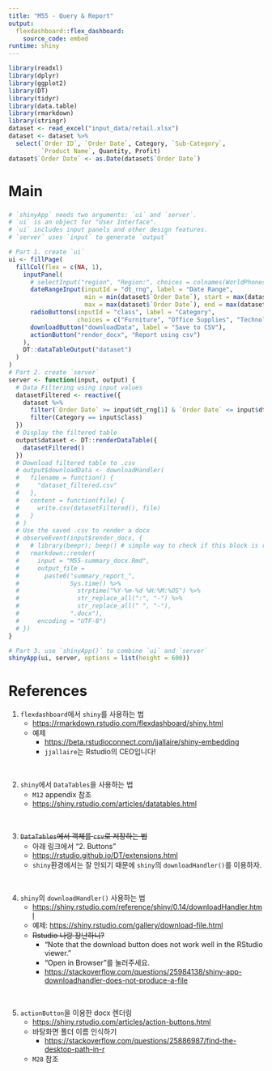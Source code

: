 ```yaml
---
title: "M55 - Query & Report"
output: 
  flexdashboard::flex_dashboard:
    source_code: embed 
runtime: shiny
---
```


```r
library(readxl)
library(dplyr)
library(ggplot2)
library(DT)
library(tidyr)
library(data.table)
library(rmarkdown)
library(stringr)
dataset <- read_excel("input_data/retail.xlsx") 
dataset <- dataset %>% 
  select(`Order ID`, `Order Date`, Category, `Sub-Category`,
         `Product Name`, Quantity, Profit)
dataset$`Order Date` <- as.Date(dataset$`Order Date`)
```

Main  
=======================================================================

### 

```r
# `shinyApp` needs two arguments: `ui` and `server`.    
# `ui` is an object for "User Interface".  
# `ui` includes input panels and other design features.  
# `server` uses `input` to generate `output`  

# Part 1. create `ui`  
ui <- fillPage(
  fillCol(flex = c(NA, 1), 
    inputPanel(
      # selectInput("region", "Region:", choices = colnames(WorldPhones)),
      dateRangeInput(inputId = "dt_rng", label = "Date Range",
                     min = min(dataset$`Order Date`), start = max(dataset$`Order Date`)-14,
                     max = max(dataset$`Order Date`), end = max(dataset$`Order Date`)),
      radioButtons(inputId = "class", label = "Category",
                   choices = c("Furniture", "Office Supplies", "Technology")),
      downloadButton("downloadData", label = "Save to CSV"),
      actionButton("render_docx", "Report using csv")
    ),
    DT::dataTableOutput("dataset")
  )
)
# Part 2. create `server`   
server <- function(input, output) {  
  # Data Filtering using input values  
  datasetFiltered <- reactive({
    dataset %>%
      filter(`Order Date` >= input$dt_rng[1] & `Order Date` <= input$dt_rng[2]) %>%
      filter(Category == input$class)
  })
  # Display the filtered table  
  output$dataset <- DT::renderDataTable({
    datasetFiltered()
  })
  # Download filtered table to .csv  
  # output$downloadData <- downloadHandler(
  #   filename = function() {
  #     "dataset_filtered.csv"
  #   },
  #   content = function(file) {
  #     write.csv(datasetFiltered(), file)
  #   }
  # )
  # Use the saved .csv to render a docx
  # observeEvent(input$render_docx, {
  #   # library(beepr); beep() # simple way to check if this block is responding  
  #   rmarkdown::render(
  #     input = "M55-summary_docx.Rmd",
  #     output_file =
  #       paste0("summary_report_",
  #              Sys.time() %>%
  #                strptime("%Y-%m-%d %H:%M:%OS") %>%
  #                str_replace_all(":", "-") %>%
  #                str_replace_all(" ", "-"),
  #              ".docx"),
  #     encoding = "UTF-8")
  # })
}

# Part 3. use `shinyApp()` to combine `ui` and `server`    
shinyApp(ui, server, options = list(height = 600))
```  

References  
=====================================  

1. `flexdashboard`에서 `shiny`를 사용하는 법     
    + <https://rmarkdown.rstudio.com/flexdashboard/shiny.html>
    + 예제 
        + <https://beta.rstudioconnect.com/jjallaire/shiny-embedding> 
        + `jjallaire`는 Rstudio의 CEO입니다!    

<br>  

2. `shiny`에서 `DataTables`을 사용하는 법     
    + `M12` appendix 참조  
    + <https://shiny.rstudio.com/articles/datatables.html>  

<br>  

3. ~~`DataTables`에서 객체를 `csv`로 저장하는 법~~  
    + 아래 링크에서 "2. Buttons" 
    + <https://rstudio.github.io/DT/extensions.html>  
    + `shiny`환경에서는 잘 안되기 때문에 `shiny`의 `downloadHandler()`를 이용하자.  

<br>  

4. `shiny`의 `downloadHandler()` 사용하는 법   
    + <https://shiny.rstudio.com/reference/shiny/0.14/downloadHandler.html>  
    + 예제: <https://shiny.rstudio.com/gallery/download-file.html>   
    + ~~Rstudio 나랑 장난하니?~~    
        + "Note that the download button does not work well in the RStudio viewer."  
        + "Open in Browser"를 눌러주세요.  
        + <https://stackoverflow.com/questions/25984138/shiny-app-downloadhandler-does-not-produce-a-file>

<br>  

5. `actionButton`을 이용한 docx 렌더링  
    + <https://shiny.rstudio.com/articles/action-buttons.html>  
    + 바탕화면 폴더 이름 인식하기
        + <https://stackoverflow.com/questions/25886987/find-the-desktop-path-in-r>  
    + `M28` 참조  


